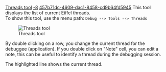 [[Property:title|Threads tool]]
[[Property:weight|-8]]
[[Property:uuid|457b71dc-4609-dac1-8458-cd9b64fd5945]]
This tool displays the list of current Eiffel threads. <br/>
To show this tool, use the menu path: 
<code lang=text>
Debug --> Tools --> Threads </code>


[[Image:threads-tool|Threads tool]]  


By double clicking on a row, you change the current thread for the debuggee (application). If you double click on "Note" cell, you can edit a note, this can be useful to identify a thread during the debugging session.


The highlighted line shows the current thread. 




